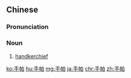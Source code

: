 ==Chinese==
{{zh-forms}}

===Pronunciation===
{{zh-pron
|m=shǒupà
|c=sau2 paak3
|h=pfs=sú-pha
|cat=n
}}

===Noun===
{{zh-noun|mw=塊}}

# {{lb|zh|colloquial}} [[handkerchief]]

{{zh-cat|Elementary}}

[[ko:手帕]]
[[hu:手帕]]
[[mg:手帕]]
[[ja:手帕]]
[[chr:手帕]]
[[zh:手帕]]